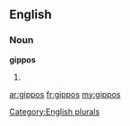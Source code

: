 ==English==

===Noun===
'''gippos'''

# {{plural of|[[gippo]]}}

[[Category:English plurals]]

[[ar:gippos]]
[[fr:gippos]]
[[my:gippos]]